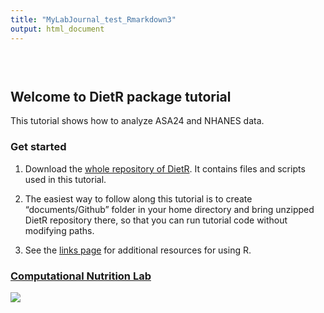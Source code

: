 ```yaml
---
title: "MyLabJournal_test_Rmarkdown3"
output: html_document
---
```


<style type="text/css">
.title {
  display: none;
}

#getting-started img {
  margin-right: 10px;
}

</style>

<div class="row" style="padding-top: 30px;">
<div class="col-sm-6">

# **Welcome to DietR package tutorial**

This tutorial shows how to analyze ASA24 and NHANES data.

### Get started

1. Download the [whole repository of DietR](https://github.com/computational-nutrition-lab/DietR). It contains files and scripts used in this tutorial.

2. The easiest way to follow along this tutorial is to create "documents/Github" folder in your home directory and bring unzipped DietR repository there, so that you can run tutorial code without modifying paths.

3. See the [links page](https://computational-nutrition-lab.github.io/DietR_gh_pages/Links.html) for additional resources for using R.

</div>
<div class="col-sm-6">

### [Computational Nutrition Lab](https://github.com/computational-nutrition-lab)

<a href = "https://crumplab.github.io">
![](images/DietR_Logo.png)
</a>
</div>
